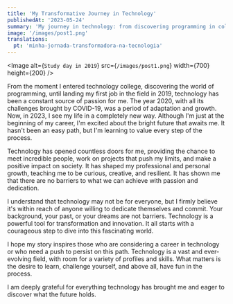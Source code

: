 ```yaml
---
title: 'My Transformative Journey in Technology'
publishedAt: '2023-05-24'
summary: 'My journey in technology: from discovering programming in college to facing challenges and achievements during the COVID-19 pandemic, a path of growth and passion.'
image: '/images/post1.png'
translations:
  pt: 'minha-jornada-transformadora-na-tecnologia'
---
```


<Image
  alt={`Study day in 2019`}
  src={`/images/post1.png`}
  width={700}
  height={200}
/>

From the moment I entered technology college, discovering the world of programming, until landing my first job in the field in 2019, technology has been a constant source of passion for me. The year 2020, with all its challenges brought by COVID-19, was a period of adaptation and growth. Now, in 2023, I see my life in a completely new way. Although I'm just at the beginning of my career, I'm excited about the bright future that awaits me. It hasn't been an easy path, but I'm learning to value every step of the process.

Technology has opened countless doors for me, providing the chance to meet incredible people, work on projects that push my limits, and make a positive impact on society. It has shaped my professional and personal growth, teaching me to be curious, creative, and resilient. It has shown me that there are no barriers to what we can achieve with passion and dedication.

I understand that technology may not be for everyone, but I firmly believe it's within reach of anyone willing to dedicate themselves and commit. Your background, your past, or your dreams are not barriers. Technology is a powerful tool for transformation and innovation. It all starts with a courageous step to dive into this fascinating world.

I hope my story inspires those who are considering a career in technology or who need a push to persist on this path. Technology is a vast and ever-evolving field, with room for a variety of profiles and skills. What matters is the desire to learn, challenge yourself, and above all, have fun in the process.

I am deeply grateful for everything technology has brought me and eager to discover what the future holds.
